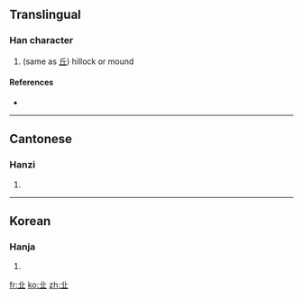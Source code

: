 ==Translingual==

===Han character===
{{Han char|rn=1|rad=一|as=04|sn=5|four=|canj=廿一 (TM)}}

# (same as [[丘]]) hillock or mound

====References====
* {{Han ref|kx=0078.010|hdz=10015.030|uh=3400|ud=13312}}

----

==Cantonese==

===Hanzi===
{{yue-hanzi|jyut=|y=jaau1, kaau5}}

# {{defn|Cantonese|sort=一04}}

----

==Korean==

===Hanja===
{{ko-hanja|hangeul=구|rv=gu|mr=ku|y=kwu|eumhun=언덕|ehrv=eondeok|ehmr=ŏndŏk|ehy=entek}}

# {{defn|Korean|sort=一04}}

[[fr:㐀]]
[[ko:㐀]]
[[zh:㐀]]